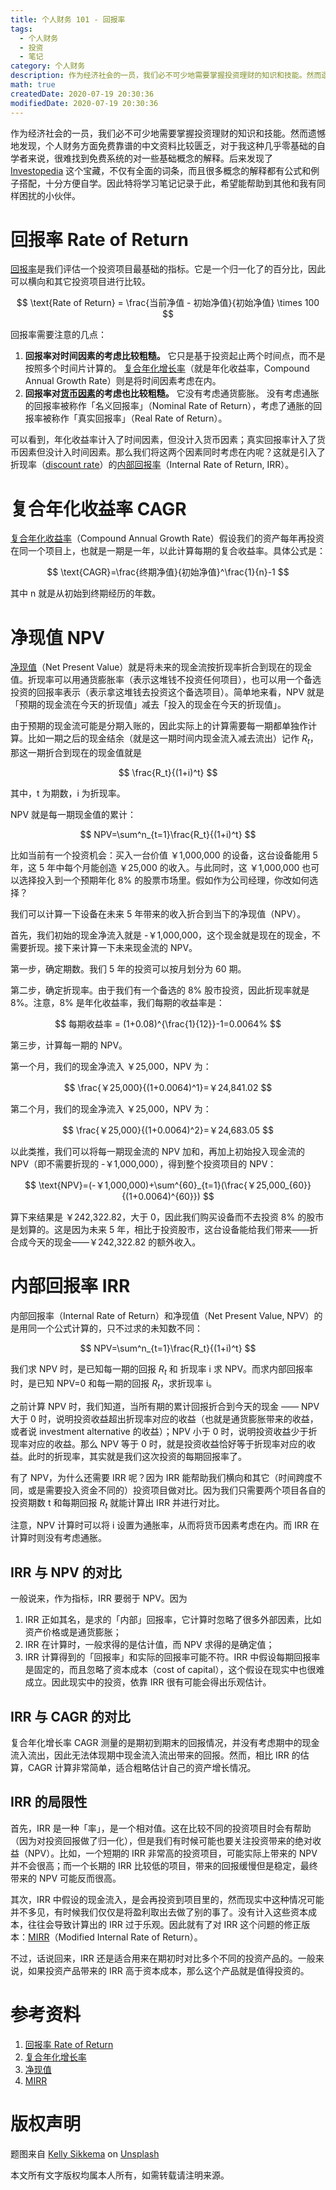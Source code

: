```yaml
---
title: 个人财务 101 - 回报率
tags:
  - 个人财务
  - 投资
  - 笔记
category: 个人财务
description: 作为经济社会的一员，我们必不可少地需要掌握投资理财的知识和技能。然而遗憾地发现，个人财务方面免费靠谱的中文资料比较匮乏，对于我这种几乎零基础的自学者来说，很难找到免费系统的对一些基础概念的解释。后来发现了 [Investopedia](https://www.investopedia.com) 这个宝藏，不仅有全面的词条，而且很多概念的解释都有公式和例子搭配，十分方便自学。因此特将学习笔记记录于此，希望能帮助到其他和我有同样困扰的小伙伴。
math: true
createdDate: 2020-07-19 20:30:36
modifiedDate: 2020-07-19 20:30:36
---
```


作为经济社会的一员，我们必不可少地需要掌握投资理财的知识和技能。然而遗憾地发现，个人财务方面免费靠谱的中文资料比较匮乏，对于我这种几乎零基础的自学者来说，很难找到免费系统的对一些基础概念的解释。后来发现了 [Investopedia](https://www.investopedia.com) 这个宝藏，不仅有全面的词条，而且很多概念的解释都有公式和例子搭配，十分方便自学。因此特将学习笔记记录于此，希望能帮助到其他和我有同样困扰的小伙伴。

# 回报率 Rate of Return

[回报率](https://www.investopedia.com/terms/r/rateofreturn.asp)是我们评估一个投资项目最基础的指标。它是一个归一化了的百分比，因此可以横向和其它投资项目进行比较。

$$
\text{Rate of Return} = \frac{当前净值 - 初始净值}{初始净值} \times 100
$$

回报率需要注意的几点：

1. **回报率对时间因素的考虑比较粗糙。** 它只是基于投资起止两个时间点，而不是按照多个时间片计算的。
[复合年化增长率](https://www.investopedia.com/terms/c/cagr.asp)（就是年化收益率，Compound Annual Growth Rate）则是将时间因素考虑在内。
2. **回报率对[货币因素](https://www.investopedia.com/terms/t/timevalueofmoney.asp)的考虑也比较粗糙。** 它没有考虑通货膨胀。
没有考虑通胀的回报率被称作「名义回报率」（Nominal Rate of Return），考虑了通胀的回报率被称作「真实回报率」（Real Rate of Return）。

可以看到，年化收益率计入了时间因素，但没计入货币因素；真实回报率计入了货币因素但没计入时间因素。那么我们将这两个因素同时考虑在内呢？这就是引入了折现率（[discount rate](https://www.investopedia.com/terms/d/discountrate.asp)）的[内部回报率](https://www.investopedia.com/terms/i/irr.asp)（Internal Rate of Return, IRR）。



# 复合年化收益率 CAGR

[复合年化收益率](https://www.investopedia.com/terms/c/cagr.asp)（Compound Annual Growth Rate）假设我们的资产每年再投资在同一个项目上，也就是一期是一年，以此计算每期的复合收益率。具体公式是：

$$
\text{CAGR}=\frac{终期净值}{初始净值}^\frac{1}{n}-1
$$

其中 n 就是从初始到终期经历的年数。

# 净现值 NPV

[净现值](https://www.investopedia.com/terms/n/npv.asp)（Net Present Value）就是将未来的现金流按折现率折合到现在的现金值。折现率可以用通货膨胀率（表示这堆钱不投资任何项目），也可以用一个备选投资的回报率表示（表示拿这堆钱去投资这个备选项目）。简单地来看，NPV 就是「预期的现金流在今天的折现值」减去「投入的现金在今天的折现值」。

由于预期的现金流可能是分期入账的，因此实际上的计算需要每一期都单独作计算。比如一期之后的现金结余（就是这一期时间内现金流入减去流出）记作 $R_t$，那这一期折合到现在的现金值就是

$$
\frac{R_t}{(1+i)^t}
$$

其中，t 为期数，i 为折现率。

NPV 就是每一期现金值的累计：

$$
NPV=\sum^n_{t=1}\frac{R_t}{(1+i)^t}
$$

比如当前有一个投资机会：买入一台价值 ￥1,000,000 的设备，这台设备能用 5 年，这 5 年中每个月能创造 ￥25,000 的收入。与此同时，这 ￥1,000,000 也可以选择投入到一个预期年化 8% 的股票市场里。假如作为公司经理，你改如何选择？

我们可以计算一下设备在未来 5 年带来的收入折合到当下的净现值（NPV）。

首先，我们初始的现金净流入就是 -￥1,000,000，这个现金就是现在的现金，不需要折现。接下来计算一下未来现金流的 NPV。

第一步，确定期数。我们 5 年的投资可以按月划分为 60 期。

第二步，确定折现率。由于我们有一个备选的 8% 股市投资，因此折现率就是 8%。注意，8% 是年化收益率，我们每期的收益率是：

$$
每期收益率 = (1+0.08)^{\frac{1}{12}}-1=0.0064%
$$

第三步，计算每一期的 NPV。

第一个月，我们的现金净流入 ￥25,000，NPV 为：

$$
\frac{￥25,000}{(1+0.0064)^1}=￥24,841.02
$$

第二个月，我们的现金净流入 ￥25,000，NPV 为：

$$
\frac{￥25,000}{(1+0.0064)^2}=￥24,683.05
$$

以此类推，我们可以将每一期现金流的 NPV 加和，再加上初始投入现金流的 NPV（即不需要折现的 -￥1,000,000），得到整个投资项目的 NPV：

$$
\text{NPV}=(-￥1,000,000)+\sum^{60}_{t=1}(\frac{￥25,000_{60}}{(1+0.0064)^{60}})
$$

算下来结果是 ￥242,322.82，大于 0，因此我们购买设备而不去投资 8% 的股市是划算的。这是因为未来 5 年，相比于投资股市，这台设备能给我们带来——折合成今天的现金——￥242,322.82 的额外收入。

# 内部回报率 IRR

内部回报率（Internal Rate of Return）和净现值（Net Present Value, NPV）的是用同一个公式计算的，只不过求的未知数不同：

$$
NPV=\sum^n_{t=1}\frac{R_t}{(1+i)^t}
$$

我们求 NPV 时，是已知每一期的回报 $R_t$ 和 折现率 i 求 NPV。而求内部回报率时，是已知 NPV=0 和每一期的回报 $R_t$，求折现率 i。

之前计算 NPV 时，我们知道，当所有期的累计回报折合到今天的现金 —— NPV 大于 0 时，说明投资收益超出折现率对应的收益（也就是通货膨胀带来的收益，或者说 investment alternative 的收益）；NPV 小于 0 时，说明投资收益少于折现率对应的收益。那么 NPV 等于 0 时，就是投资收益恰好等于折现率对应的收益。此时的折现率，其实就是我们这次投资的每期回报率了。

有了 NPV，为什么还需要 IRR 呢？因为 IRR 能帮助我们横向和其它（时间跨度不同，或是需要投入资金不同的）投资项目做对比。因为我们只需要两个项目各自的投资期数 t 和每期回报 $R_t$ 就能计算出 IRR 并进行对比。

注意，NPV 计算时可以将 i 设置为通胀率，从而将货币因素考虑在内。而 IRR 在计算时则没有考虑通胀。

## IRR 与 NPV 的对比

一般说来，作为指标，IRR 要弱于 NPV。因为 

1. IRR 正如其名，是求的「内部」回报率，它计算时忽略了很多外部因素，比如资产价格或是通货膨胀；
2. IRR 在计算时，一般求得的是估计值，而 NPV 求得的是确定值；
3. IRR 计算得到的「回报率」和实际的回报率可能不符。IRR 中假设每期回报率是固定的，而且忽略了资本成本（cost of capital），这个假设在现实中也很难成立。因此现实中的投资，依靠 IRR 很有可能会得出乐观估计。

## IRR 与 CAGR 的对比

复合年化增长率 CAGR 测量的是期初到期末的回报情况，并没有考虑期中的现金流入流出，因此无法体现期中现金流入流出带来的回报。然而，相比 IRR 的估算，CAGR 计算非常简单，适合粗略估计自己的资产增长情况。

## IRR 的局限性

首先，IRR 是一种「率」，是一个相对值。这在比较不同的投资项目时会有帮助（因为对投资回报做了归一化），但是我们有时候可能也要关注投资带来的绝对收益（NPV）。比如，一个短期的 IRR 非常高的投资项目，可能实际上带来的 NPV 并不会很高；而一个长期的 IRR 比较低的项目，带来的回报缓慢但是稳定，最终带来的 NPV 可能反而很高。

其次，IRR 中假设的现金流入，是会再投资到项目里的，然而现实中这种情况可能并不多见，有时候我们仅仅是将盈利取出去做了别的事了。没有计入这些资本成本，往往会导致计算出的 IRR 过于乐观。因此就有了对 IRR 这个问题的修正版本：[MIRR](https://www.investopedia.com/terms/m/mirr.asp)（Modified Internal Rate of Return）。

不过，话说回来，IRR 还是适合用来在期初时对比多个不同的投资产品的。一般来说，如果投资产品带来的 IRR 高于资本成本，那么这个产品就是值得投资的。

# 参考资料
1. [回报率 Rate of Return](https://www.investopedia.com/terms/r/rateofreturn.asp)
2. [复合年化增长率](https://www.investopedia.com/terms/c/cagr.asp)
3. [净现值](https://www.investopedia.com/terms/n/npv.asp)
4. [MIRR](https://www.investopedia.com/terms/m/mirr.asp)

# 版权声明
<span>题图来自 <a href="https://unsplash.com/@kellysikkema?utm_source=unsplash&amp;utm_medium=referral&amp;utm_content=creditCopyText">Kelly Sikkema</a> on <a href="https://unsplash.com/?utm_source=unsplash&amp;utm_medium=referral&amp;utm_content=creditCopyText">Unsplash</a></span>

本文所有文字版权均属本人所有，如需转载请注明来源。
